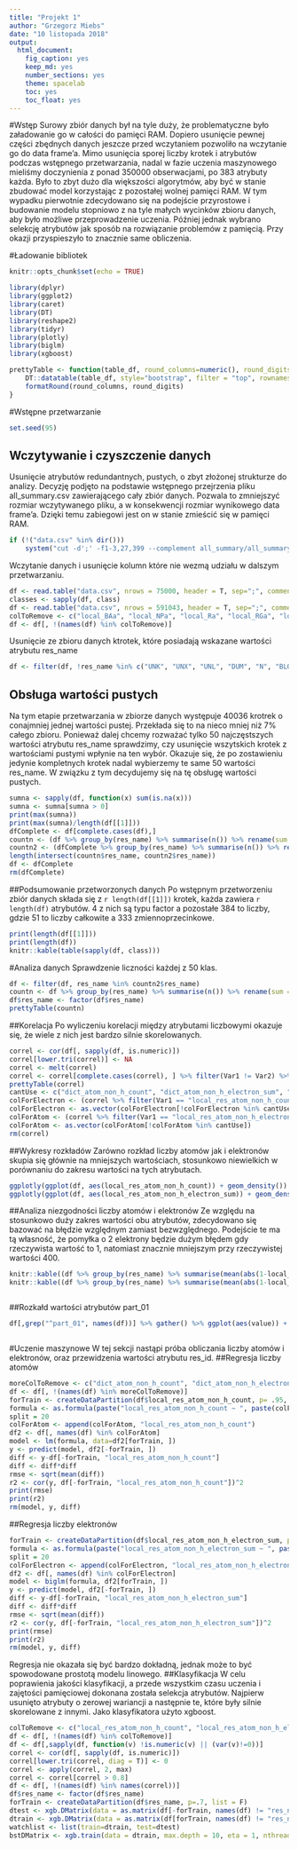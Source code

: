 ```yaml
---
title: "Projekt 1"
author: "Grzegorz Miebs"
date: "10 listopada 2018"
output: 
  html_document: 
    fig_caption: yes
    keep_md: yes
    number_sections: yes
    theme: spacelab
    toc: yes
    toc_float: yes
---
```

#Wstęp
Surowy zbiór danych był na tyle duży, że problematyczne było załadowanie go w całości do pamięci RAM. Dopiero usunięcie pewnej części zbędnych danych jeszcze przed wczytaniem pozwoliło na wczytanie go do data frame'a. Mimo usunięcia sporej liczby krotek i atrybutów podczas wstępnego przetwarzania, nadal w fazie uczenia maszynowego mieliśmy doczynienia z ponad 350000 obserwacjami, po 383 atrybuty każda. Było to zbyt dużo dla większości algorytmów, aby być w stanie zbudować model korzystając z pozostałej wolnej pamięci RAM. W tym wypadku pierwotnie zdecydowano się na podejście przyrostowe i budowanie modelu stopniowo z na tyle małych wycinków zbioru danych, aby było możliwe przeprowadzenie uczenia. Później jednak wybrano selekcję atrybutów jak sposób na rozwiązanie problemów z pamięcią. Przy okazji przyspieszyło to znacznie same obliczenia. 

#Ładowanie bibliotek
```r
knitr::opts_chunk$set(echo = TRUE)
```

```r
library(dplyr)
library(ggplot2)
library(caret)
library(DT)
library(reshape2)
library(tidyr)
library(plotly)
library(biglm)
library(xgboost)
```

```r
prettyTable <- function(table_df, round_columns=numeric(), round_digits=2) {
    DT::datatable(table_df, style="bootstrap", filter = "top", rownames = FALSE, extensions = "Buttons", options = list(dom = 'Bfrtip', buttons = c('copy', 'csv', 'excel', 'pdf', 'print'))) %>%
    formatRound(round_columns, round_digits)
}
```
#Wstępne przetwarzanie
```r
set.seed(95)
```
## Wczytywanie i czyszczenie danych
Usunięcie atrybutów redundantnych, pustych, o zbyt złożonej strukturze do analizy. Decyzję podjęto na podstawie wstępnego przejrzenia pliku all_summary.csv zawierającego cały zbiór danych. Pozwala to zmniejszyć rozmiar wczytywanego pliku, a w konsekwencji rozmiar wynikowego data frame'a. Dzięki temu zabiegowi jest on w stanie zmieścić się w pamięci RAM.
```r
if (!("data.csv" %in% dir())) 
    system("cut -d';' -f1-3,27,399 --complement all_summary/all_summary.csv > data.csv")
```

Wczytanie danych i usunięcie kolumn które nie wezmą udziału w dalszym przetwarzaniu.
```r
df <- read.table("data.csv", nrows = 75000, header = T, sep=";", comment.char = "")
classes <- sapply(df, class)
df <- read.table("data.csv", nrows = 591043, header = T, sep=";", comment.char = "", colClasses = classes)
colToRemove <- c("local_BAa", "local_NPa", "local_Ra", "local_RGa", "local_SRGa", "local_CCSa", "local_CCPa", "local_ZOa", "local_ZDa", "local_ZD_minus_a", "local_ZD_plus_a", "local_res_atom_count", "local_res_atom_non_h_occupancy_sum", "local_res_atom_non_h_electron_occupancy_sum", "local_res_atom_C_count", "local_res_atom_N_count", "local_res_atom_O_count", "local_res_atom_S_count", "dict_atom_C_count", "dict_atom_N_count", "dict_atom_O_count", "dict_atom_S_count", "fo_col", "fc_col", "weight_col", "grid_space", "solvent_radius", "solvent_opening_radius", "part_step_FoFc_std_min", "part_step_FoFc_std_max", "part_step_FoFc_std_step")
df <- df[, !(names(df) %in% colToRemove)]
```

Usunięcie ze zbioru danych ktrotek, które posiadają wskazane wartości atrybutu res_name
```r
df <- filter(df, !res_name %in% c("UNK", "UNX", "UNL", "DUM", "N", "BLOB", "ALA", "ARG", "ASN", "ASP", "CYS", "GLN", "GLU", "GLY", "HIS", "ILE", "LEU", "LYS", "MET", "MSE", "PHE", "PRO", "SEC", "SER", "THR", "TRP", "TYR", "VAL", "DA", "DG", "DT", "DC", "DU", "A", "G", "T", "C", "U", "HOH", "H20", "WAT"))
```

## Obsługa wartości pustych
Na tym etapie przetwarzania w zbiorze danych występuje 40036 krotrek o conajmniej jednej wartości pustej. Przekłada się to na nieco mniej niż 7% całego zbioru. Ponieważ dalej chcemy rozważać tylko 50 najczęstszych wartości atrybutu res_name sprawdzimy, czy usunięcie wszytskich krotek z wartościami pustymi wpłynie na ten wybór. Okazuje się, że po zostawieniu jedynie kompletnych krotek nadal wybierzemy te same 50 wartości res_name. W związku z tym decydujemy się na tę obsługę wartości pustych.
```r
sumna <- sapply(df, function(x) sum(is.na(x)))
sumna <- sumna[sumna > 0]
print(max(sumna))
print(max(sumna)/length(df[[1]]))
dfComplete <- df[complete.cases(df),]
countn <- (df %>% group_by(res_name) %>% summarise(n()) %>% rename(sum = "n()") %>% filter(!is.na(res_name)) %>% arrange(desc(sum)))[1:50,1]
countn2 <- (dfComplete %>% group_by(res_name) %>% summarise(n()) %>% rename(sum = "n()") %>% arrange(desc(sum)))[1:50,1]
length(intersect(countn$res_name, countn2$res_name))
df <- dfComplete
rm(dfComplete)
```

##Podsumowanie przetworzonych danych
Po wstępnym przetworzeniu zbiór danych składa się z `r length(df[[1]])` krotek, każda zawiera `r length(df)` atrybutów. 4 z nich są typu factor a pozostałe 384 to liczby, gdzie 51 to liczby całkowite a 333 zmiennoprzecinkowe.
```r
print(length(df[[1]]))
print(length(df))
knitr::kable(table(sapply(df, class)))
```

#Analiza danych
Sprawdzenie liczności każdej z 50 klas.
```r
df <- filter(df, res_name %in% countn2$res_name)
countn <- df %>% group_by(res_name) %>% summarise(n()) %>% rename(sum = "n()") %>% arrange(desc(sum))
df$res_name <- factor(df$res_name)
prettyTable(countn)
```

##Korelacja
Po wyliczeniu korelacji między atrybutami liczbowymi okazuje się, że wiele z nich jest bardzo silnie skorelowanych. 
```r
correl <- cor(df[, sapply(df, is.numeric)])
correl[lower.tri(correl)] <- NA
correl <- melt(correl)
correl <- correl[complete.cases(correl), ] %>% filter(Var1 != Var2) %>% mutate(absValue = abs(value)) %>% arrange(desc(absValue))
prettyTable(correl)
cantUse <- c("dict_atom_non_h_count", "dict_atom_non_h_electron_sum", "local_res_atom_non_h_electron_sum", "local_res_atom_non_h_count")
colForElectron <- (correl %>% filter(Var1 == "local_res_atom_non_h_count", abs(value) > 0.6))$Var2
colForElectron <- as.vector(colForElectron[!colForElectron %in% cantUse])
colForAtom <- (correl %>% filter(Var1 == "local_res_atom_non_h_electron_sum", abs(value) > 0.6))$Var2
colForAtom <- as.vector(colForAtom[!colForAtom %in% cantUse])
rm(correl)
```

##Wykresy rozkładów
Zarówno rozkład liczby atomów jak i elektronów skupia się głównie na mniejszych wartościach, stosunkowo niewielkich w porównaniu do zakresu wartości na tych atrybutach.
```r
ggplotly(ggplot(df, aes(local_res_atom_non_h_count)) + geom_density())
ggplotly(ggplot(df, aes(local_res_atom_non_h_electron_sum)) + geom_density())
```

##Analiza niezgodności liczby atomów i elektronów
Ze względu na stosunkowo duży zakres wartości obu atrybutów, zdecydowano się bazować na błędzie względnym zamiast bezwzględnego. Podejście te ma tą własność, że pomyłka o 2 elektrony będzie dużym błędem gdy rzeczywista wartość to 1, natomiast znacznie mniejszym przy rzeczywistej wartości 400.
```r
knitr::kable((df %>% group_by(res_name) %>% summarise(mean(abs(1-local_res_atom_non_h_count/dict_atom_non_h_count))) %>% rename(sum = 2) %>% arrange(desc(sum)))[1:10,] %>% rename("średni błąd względny liczby atomów" = 2))
knitr::kable((df %>% group_by(res_name) %>% summarise(mean(abs(1-local_res_atom_non_h_electron_sum/dict_atom_non_h_electron_sum))) %>% rename(sum = 2) %>% arrange(desc(sum)))[1:10,] %>% rename("średni błąd względny liczby elektronów" = 2))
```

<style>
  .bigplot{
      overflow-x:scroll;
      white-space: nowrap;
  }

  .bigplot img{
     max-width: none;
  }


</style>
<div class="bigplot">
##Rozkałd wartości atrybutów part_01
```r
df[,grep("^part_01", names(df))] %>% gather() %>% ggplot(aes(value)) + facet_wrap(~ key, scales = "free") + geom_density()
```
</div>

#Uczenie maszynowe
W tej sekcji nastąpi próba obliczania liczby atomów i elektronów, oraz przewidzenia wartości atrybutu res_id.
##Regresja liczby atomów
```r
moreColToRemove <- c("dict_atom_non_h_count", "dict_atom_non_h_electron_sum", "pdb_code", "res_id", "chain_id")
df <- df[, !(names(df) %in% moreColToRemove)]
forTrain <- createDataPartition(df$local_res_atom_non_h_count, p= .95, list=F)
formula <- as.formula(paste("local_res_atom_non_h_count ~ ", paste(colForAtom, collapse = " + ")))
split = 20
colForAtom <- append(colForAtom, "local_res_atom_non_h_count")
df2 <- df[, names(df) %in% colForAtom]
model <- lm(formula, data=df2[forTrain, ])
y <- predict(model, df2[-forTrain, ])
diff <- y-df[-forTrain, "local_res_atom_non_h_count"]
diff <- diff*diff
rmse <- sqrt(mean(diff))
r2 <- cor(y, df[-forTrain, "local_res_atom_non_h_count"])^2
print(rmse)
print(r2)
rm(model, y, diff)
```

##Regresja liczby elektronów
```r
forTrain <- createDataPartition(df$local_res_atom_non_h_electron_sum, p= .95, list=F)
formula <- as.formula(paste("local_res_atom_non_h_electron_sum ~ ", paste(colForElectron, collapse = " + ")))
split = 20
colForElectron <- append(colForElectron, "local_res_atom_non_h_electron_sum")
df2 <- df[, names(df) %in% colForElectron]
model <- biglm(formula, df2[forTrain, ])
y <- predict(model, df2[-forTrain, ])
diff <- y-df[-forTrain, "local_res_atom_non_h_electron_sum"]
diff <- diff*diff
rmse <- sqrt(mean(diff))
r2 <- cor(y, df[-forTrain, "local_res_atom_non_h_electron_sum"])^2
print(rmse)
print(r2)
rm(model, y, diff)
```
Regresja nie okazała się być bardzo dokładną, jednak może to być spowodowane prostotą modelu linowego.
##Klasyfikacja
W celu poprawienia jakości klasyfikacji, a przede wszystkim czasu uczenia i zajętości pamięciowej dokonana została selekcja atrybutów. Najpierw usunięto atrybuty o zerowej wariancji a następnie te, które były silnie skorelowane z innymi. Jako klasyfikatora użyto xgboost.
```r
colToRemove <- c("local_res_atom_non_h_count", "local_res_atom_non_h_electron_sum")
df <- df[, !(names(df) %in% colToRemove)]
df <- df[,sapply(df, function(v) !is.numeric(v) || (var(v)!=0))]
correl <- cor(df[, sapply(df, is.numeric)])
correl[lower.tri(correl, diag = T)] <- 0
correl <- apply(correl, 2, max)
correl <- correl[correl > 0.8]
df <- df[, !(names(df) %in% names(correl))]
df$res_name <- factor(df$res_name)
forTrain <- createDataPartition(df$res_name, p=.7, list = F)
dtest <- xgb.DMatrix(data = as.matrix(df[-forTrain, names(df) != "res_name"]), label = df[-forTrain, "res_name"])
dtrain <- xgb.DMatrix(data = as.matrix(df[forTrain, names(df) != "res_name"]), label = df[forTrain, "res_name"])
watchlist <- list(train=dtrain, test=dtest)
bstDMatrix <- xgb.train(data = dtrain, max.depth = 10, eta = 1, nthread = 4, nrounds = 1, objective = "multi:softmax", tree_method="approx", num_class=51, watchlist=watchlist)
```